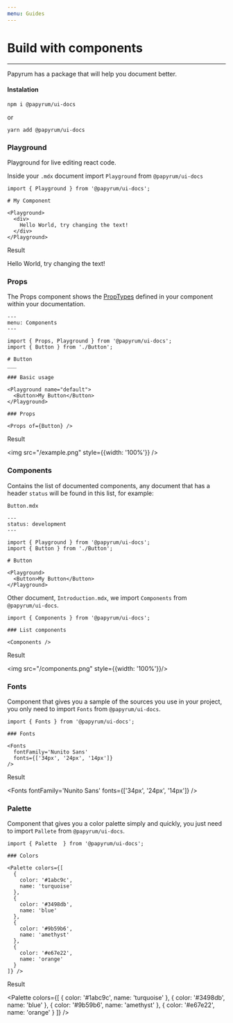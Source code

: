 ```yaml
---
menu: Guides
---
```



# Build with components

___

Papyrum has a package that will help you document better.

#### Instalation

```
npm i @papyrum/ui-docs
```

or

```
yarn add @papyrum/ui-docs
```

### Playground

Playground for live editing react code.

Inside your `.mdx` document import `Playground` from `@papyrum/ui-docs`

```
import { Playground } from '@papyrum/ui-docs';

# My Component

<Playground>
  <div>
    Hello World, try changing the text!
  </div>
</Playground>
```

Result

<Playground>
  <div>
    Hello World, try changing the text!
  </div>
</Playground>

### Props

The Props component shows the [PropTypes](https://reactjs.org/docs/typechecking-with-proptypes.html) defined in your component within your documentation.

```
---
menu: Components
---

import { Props, Playground } from '@papyrum/ui-docs';
import { Button } from './Button';

# Button
___

### Basic usage

<Playground name="default">
  <Button>My Button</Button>
</Playground>

### Props

<Props of={Button} />
```

Result

<img src="/example.png" style={{width: '100%'}} />

### Components

Contains the list of documented components, any
document that has a header `status` will be found in this list, for example:

`Button.mdx`

```
---
status: development
---

import { Playground } from '@papyrum/ui-docs';
import { Button } from './Button';

# Button

<Playground>
  <Button>My Button</Button>
</Playground>
```

Other document, `Introduction.mdx`, we import  `Components` from `@papyrum/ui-docs`.

```
import { Components } from '@papyrum/ui-docs';

### List components

<Components />
```

Result

<img src="/components.png" style={{width: '100%'}}/>

### Fonts

Component that gives you a sample of the sources
you use in your project, you only need to import `Fonts` from `@papyrum/ui-docs`.

```
import { Fonts } from '@papyrum/ui-docs';

### Fonts

<Fonts
  fontFamily='Nunito Sans'
  fonts={['34px', '24px', '14px']}
/>
```

Result

<Fonts
  fontFamily='Nunito Sans'
  fonts={['34px', '24px', '14px']}
/>

### Palette

Component that gives you a color palette simply and quickly, you just need to import
`Pallete` from `@papyrum/ui-docs`.

```
import { Palette  } from '@papyrum/ui-docs';

### Colors

<Palette colors={[
  {
    color: '#1abc9c',
    name: 'turquoise'
  },
  {
    color: '#3498db',
    name: 'blue'
  },
  {
    color: '#9b59b6',
    name: 'amethyst'
  },
  {
    color: '#e67e22',
    name: 'orange'
  }
]} />
```

Result

<Palette colors={[
  {
    color: '#1abc9c',
    name: 'turquoise'
  },
  {
    color: '#3498db',
    name: 'blue'
  },
  {
    color: '#9b59b6',
    name: 'amethyst'
  },
  {
    color: '#e67e22',
    name: 'orange'
  }
]} />
